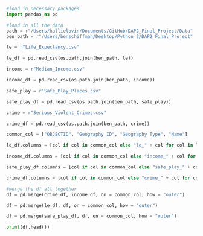 ```python
#load in necessary packages
import pandas as pd
```

```python
#load in all the data
path = r"/Users/hallielovin/Documents/GitHub/DAP2_Final_Project/Data"
ben_path = r"/Users/benschiffman/Desktop/Python 2/DAP2_Final_Project"

le = r"Life_Expectancy.csv"

le_df = pd.read_csv(os.path.join(ben_path, le))

income = r"Median_Income.csv"

income_df = pd.read_csv(os.path.join(ben_path, income))

safe_play = r"Safe_Play_Places.csv"

safe_play_df = pd.read_csv(os.path.join(ben_path, safe_play))

crime = r"Serious_Violent_Crimes.csv"

crime_df = pd.read_csv(os.path.join(ben_path, crime))
```

```python
common_col = ["OBJECTID", "Geography ID", "Geography Type", "Name"]

le_df.columns = [col if col in common_col else "le_" + col for col in le_df.columns]

income_df.columns = [col if col in common_col else "income_" + col for col in income_df.columns]

safe_play_df.columns = [col if col in common_col else "safe_play_" + col for col in safe_play_df.columns]

crime_df.columns = [col if col in common_col else "crime_" + col for col in crime_df.columns]
```

```python
#merge the df all together
df = pd.merge(crime_df, income_df, on = common_col, how = "outer")

df = pd.merge(le_df, df, on = common_col, how = "outer")

df = pd.merge(safe_play_df, df, on = common_col, how = "outer")

print(df.head())
```